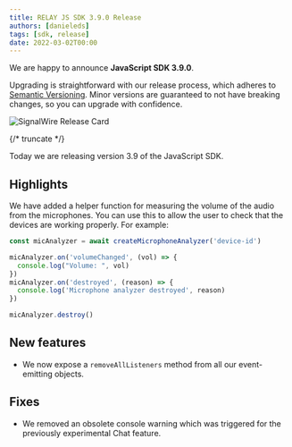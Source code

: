 ---
title: RELAY JS SDK 3.9.0 Release
authors: [danieleds]
tags: [sdk, release]
date: 2022-03-02T00:00
---

We are happy to announce **JavaScript SDK 3.9.0**.

Upgrading is straightforward with our release process, which adheres to [Semantic Versioning](https://semver.org/).
Minor versions are guaranteed to not have breaking changes, so you can upgrade with confidence.

![SignalWire Release Card](./_img/img.png)


{/* truncate */}

Today we are releasing version 3.9 of the JavaScript SDK.

## Highlights

We have added a helper function for measuring the volume of the audio from the microphones. You can use this to allow the user to check that the devices are working properly. For example:

```js
const micAnalyzer = await createMicrophoneAnalyzer('device-id')

micAnalyzer.on('volumeChanged', (vol) => {
  console.log("Volume: ", vol)
})
micAnalyzer.on('destroyed', (reason) => {
  console.log('Microphone analyzer destroyed', reason)
})

micAnalyzer.destroy()
```

## New features

 - We now expose a `removeAllListeners` method from all our event-emitting objects.

## Fixes

 - We removed an obsolete console warning which was triggered for the previously experimental Chat feature.

